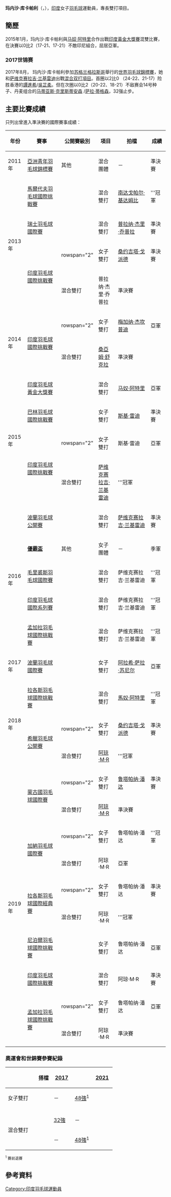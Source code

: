 {{noteTA|G1=Badminton}}
{{Infobox 羽球選手
| playername              = 玛内沙·库卡帕利<br/>{{lang|en|Maneesha Kukkapalli}}
| image                   = 
| size                    = 
| caption                 = 
| birth_name              = 
| date_of_birth           = {{birth_date_and_age|1995|4|29}}
| place_of_birth          = 
| height                  = 
| weight                  = 
| event                   = 女子雙打、混合雙打
| country                  = {{IND}}
| years_started           = 
| handedness              = 
| coach                   = 
| highest_ranking         = 第108位（混雙-[[普拉纳·杰里·乔普拉|乔普拉]]）
| date_of_highest_ranking = 2014年3月27日 <ref name="highest-ranking">[http://bwfcontent.tournamentsoftware.com/ranking/player.aspx?id=8324&player=108518 BWF World Ranking - Ranking of K. Maneesha (56836)]{{en}}</ref>
| current_ranking         = 第157位（女雙-[[梅加纳·杰坎普迪|杰坎普迪]]）<br/>第354位（女雙-[[桑约吉塔·戈派德|戈派德]]）<br/>第179位（混雙-[[马奴·阿特里|马奴·阿特里]]）<br/>第348位（混雙-[[桑亞姆·舒克拉|舒克拉]]）<br/>第419位（混雙-[[普拉纳·杰里·乔普拉|乔普拉]]）<br/>第433位（混雙-[[南达戈帕尔·基达姆比|基达姆比]]）
| date_of_current_ranking = 2015年1月29日 <ref>[http://bwfcontent.tournamentsoftware.com/ranking/category.aspx?id=8324&category=475 BWF World Ranking - BWF世界排名榜 (1/29/2015) - Women's doubles]{{en}}</ref><ref>[http://bwfcontent.tournamentsoftware.com/ranking/category.aspx?id=8324&category=476 BWF World Ranking - BWF世界排名榜 (1/29/2015) - Mixed doubles] {{Wayback|url=http://bwfcontent.tournamentsoftware.com/ranking/category.aspx?id=8324&category=476 |date=20190713173933 }}{{en}}</ref>
| played                  = 1勝–1負（女單）<br/>20勝–17負（女雙）<br/>24勝–17負（女雙）
| titles                  = 
| bwf_profile             = 59A7BB10-CA74-4CD8-AC13-C9BB28107F89
| bwf_id                  = 56836
| updated                 = 2015年1月31日
}}
{{MedalTableTop|width=286px}}
{{MedalSport | 女子[[羽毛球|羽毛球]]}}
{{MedalCountry | {{IND}}}}
{{MedalCompetition | [[尤伯杯|尤伯杯]]}}
{{MedalBronze| [[2016年優霸盃|2016年 崑山]] | [[2016年優霸盃|女子團體]]}}
{{MedalCompetition | [[亞洲青年羽毛球錦標賽|亞洲青年羽毛球錦標賽]]}}
{{MedalBronze| [[2011年亞洲青年羽毛球錦標賽|2011年 勒克瑙]] | 混合團體 }}
{{MedalBottom}}
'''玛内沙·库卡帕利'''（{{lang|en|Maneesha Kukkapalli}}，{{bd|1995年|4月29日}}），[[印度|印度]]女子[[羽毛球|羽毛球]]運動員，專長雙打項目。

==簡歷==
2015年1月，玛内沙·库卡帕利與[[马奴·阿特里|马奴·阿特里]]合作出戰[[2015年印度羽毛球黃金大獎賽|印度黃金大獎賽]]混雙比賽，在決賽以0比2（17-21、17-21）不敵印尼組合，屈居亞軍。

===2017世锦赛===
2017年8月，  玛内沙·库卡帕利參加[[苏格兰|苏格兰]][[格拉斯哥|格拉斯哥]]舉行的[[2017年世界羽毛球錦標賽|世界羽毛球錦標賽]]，她和[[萨维克赛拉吉·兰基雷迪|萨维克赛拉吉·兰基雷迪]]出戰[[2017年世界羽毛球錦標賽混合双打項目|混合双打項目]]。首圈以2比0 （24-22、21-17）险胜香港的[[譚進希|譚進希]]/[[吳芷柔|吳芷柔]]。但在次圈以0比2（20-22、18-21）不敌赛会14号种子、丹麦组合的[[马蒂亚斯·克里斯蒂安森|马蒂亚斯·克里斯蒂安森]] /[[萨拉·蒂格森|萨拉·蒂格森]]，32强止步。

==主要比賽成績==
只列出曾進入準決賽的國際賽事成績：
{| class=wikitable style="text-align:center; font-size:small;" 
!width="50"|年份
!width="180"|賽事
!width="80"|公開賽級別
!width="60"|項目
!width="150"|拍檔
!width="50"|成績
|-
!rowspan="1"|2011年
|[[2011年亞洲青年羽毛球錦標賽|亞洲青年羽毛球錦標賽]]
|其他
|混合團體
|－
|bgcolor="#b8860b"|準決賽
|-
!rowspan="4"|2013年
|[[2013年馬爾代夫羽毛球國際挑戰賽|馬爾代夫羽毛球國際挑戰賽]]
|{{BWFIC}}
|混合雙打
|[[南达戈帕尔·基达姆比|南达戈帕尔·基达姆比]]
|bgcolor="gold"|'''冠軍
|-
|[[2013年瑞士羽毛球國際賽|瑞士羽毛球國際賽]]
|{{BWFIC}}
|混合雙打
|[[普拉纳·杰里·乔普拉|普拉纳·杰里·乔普拉]]
|bgcolor="#b8860b"|準決賽
|-
|rowspan="2"|[[2013年印度羽毛球國際挑戰賽|印度羽毛球國際挑戰賽]]
|rowspan="2" {{BWFIC}}
|女子雙打
|[[桑约吉塔·戈派德|桑约吉塔·戈派德]]
|bgcolor="#b8860b"|準決賽
|-
|混合雙打
|普拉纳·杰里·乔普拉
|bgcolor="#b8860b"|準決賽
|-
!rowspan="2"|2014年
|rowspan="2"|[[2014年印度羽毛球國際挑戰賽|印度羽毛球國際挑戰賽]]
|rowspan="2" {{BWFIC}}
|女子雙打
|[[梅加纳·杰坎普迪|梅加纳·杰坎普迪]]
|bgcolor="silver"|亞軍
|-
|混合雙打
|[[桑亞姆·舒克拉|桑亞姆·舒克拉]]
|bgcolor="#b8860b"|準決賽
|-
!rowspan="4"|2015年
|[[2015年印度羽毛球黃金大獎賽|印度羽毛球黃金大獎賽]]
|{{BWFGPG}}
|混合雙打
|[[马奴·阿特里|马奴·阿特里]]
|bgcolor="silver"|亞軍
|-
|[[2015年巴林羽毛球國際挑戰賽|巴林羽毛球國際挑戰賽]]
|{{BWFIC}}
|女子雙打
|[[斯基·雷迪|斯基·雷迪]]
|bgcolor="#b8860b"|準決賽
|-
|rowspan="2"|[[2015年印度羽毛球國際挑戰賽|印度羽毛球國際挑戰賽]]
|rowspan="2" {{BWFIC}}
|女子雙打
|斯基·雷迪
|bgcolor="silver"|亞軍
|-
|混合雙打
|[[萨维克赛拉吉·兰基雷迪|萨维克赛拉吉·兰基雷迪]]
|bgcolor="gold"|'''冠軍
|-
!rowspan="5"|2016年
|[[2016年波蘭羽毛球公開賽|波蘭羽毛球公開賽]]
|{{BWFIC}}
|混合雙打
|[[萨维克赛拉吉·兰基雷迪|萨维克赛拉吉·兰基雷迪]]
|bgcolor="#b8860b"|準決賽
|-
|'''[[2016年優霸盃|優霸盃]]'''
|其他
|女子團體
|－
|bgcolor="#b8860b"|季軍
|-
|[[2016年毛里裘斯羽毛球國際賽|毛里裘斯羽毛球國際賽]]
|{{BWFIS}}
|混合雙打
|萨维克赛拉吉·兰基雷迪
|bgcolor="gold"|'''冠軍
|-
|[[2016年印度羽毛球國際系列賽|印度羽毛球國際系列賽]]
|{{BWFIS}}
|混合雙打
|萨维克赛拉吉·兰基雷迪
|bgcolor="gold"|'''冠軍
|-
|[[2016年孟加拉羽毛球國際挑戰賽|孟加拉羽毛球國際挑戰賽]]
|{{BWFIC}}
|混合雙打
|萨维克赛拉吉·兰基雷迪
|bgcolor="gold"|'''冠軍
|-
!rowspan="1"|2017年
|[[2017年波蘭羽毛球國際賽|波蘭羽毛球國際賽]]
|{{BWFIS}}
|女子雙打
|[[阿拉希·萨拉·苏尼尔|阿拉希·萨拉·苏尼尔]]
|bgcolor="silver"|亞軍
|-
!rowspan="3"|2018年
|[[2018年拉各斯羽毛球國際挑戰賽|拉各斯羽毛球國際挑戰賽]]
|{{BWFIC}}
|混合雙打
|[[馬奴·阿特里|馬奴·阿特里]]
|bgcolor="gold"|'''冠軍
|-
|rowspan="2"|[[2018年希臘羽毛球公開賽|希臘羽毛球公開賽]]
|rowspan="2" {{BWFIS}}
|女子雙打
|[[桑约吉塔·戈派德|桑约吉塔·戈派德]]
|bgcolor="#b8860b"|準決賽
|-
|混合雙打
|[[阿琼·马塔蒂尔·拉马钱德兰|阿琼·M·R]]
|bgcolor="gold"|'''冠軍
|-
!rowspan="10"|2019年
|rowspan="2"|[[2019年蒙古國羽毛球國際賽|蒙古國羽毛球國際賽]]
|rowspan="2" {{BWFIC}}
|女子雙打
|[[鲁塔帕纳·潘达|鲁塔帕纳·潘达]]
|bgcolor="#b8860b"|準決賽
|-
|混合雙打
|[[阿琼·马塔蒂尔·拉马钱德兰|阿琼·M·R]]
|bgcolor="#b8860b"|準決賽
|-
|rowspan="2"|[[2019年加納羽毛球國際賽|加納羽毛球國際賽]]
|rowspan="2" {{BWFIS}}
|女子雙打
|鲁塔帕纳·潘达
|bgcolor="gold"|'''冠軍
|-
|混合雙打
|阿琼·M·R
|bgcolor="silver"|亞軍
|-
|rowspan="2"|[[2019年拉各斯羽毛球國際經典賽|拉各斯羽毛球國際經典賽]]
|rowspan="2" {{BWFIC}}
|女子雙打
|鲁塔帕纳·潘达
|bgcolor="#b8860b"|準決賽
|-
|混合雙打
|阿琼·M·R
|bgcolor="gold"|'''冠軍
|-
|[[2019年尼泊爾羽毛球國際挑戰賽|尼泊爾羽毛球國際挑戰賽]]
|{{BWFIC}}
|女子雙打
|鲁塔帕纳·潘达
|bgcolor="silver"|亞軍
|-
|[[2019年印度羽毛球國際挑戰賽|印度羽毛球國際挑戰賽]]
|{{BWFIC}}
|混合雙打
|阿琼·M·R
|bgcolor="#b8860b"|準決賽
|-
|rowspan="2"|[[2019年孟加拉羽毛球國際挑戰賽|孟加拉羽毛球國際挑戰賽]]
|rowspan="2" {{BWFIC}}
|女子雙打
|鲁塔帕纳·潘达
|bgcolor="silver"|亞軍
|-
|混合雙打
|阿琼·M·R
|bgcolor="#b8860b"|準決賽
|}
{{BWF賽事級別索引}}

===奧運會和世錦賽參賽紀錄===
{| class=wikitable style="text-align:center; font-size:small;" 
!
!搭檔
!width="50"|[[2017年世界羽毛球錦標賽|2017]]
|rowspan="5"|
!width="50"|[[2021年世界羽毛球錦標賽|2021]]
|-
!width="80"|女子雙打
|align="left"|{{nowrap|[[鲁塔帕纳·潘达|鲁塔帕纳·潘达]]}}
|－
|[[2021年世界羽毛球錦標賽混合雙打項目|48強]]<sup>1</sup>
|-
|
|-
!width="80" rowspan="2"|混合雙打
|align="left"|{{nowrap|[[萨维克赛拉吉·兰基雷迪|S·兰基雷迪]]}}
|[[2017年世界羽毛球錦標賽混合雙打項目|32強]]
|－
|-
|align="left"|{{nowrap|[[阿琼·马塔蒂尔·拉马钱德兰|A·M·拉马钱德兰]]}}
|－
|[[2021年世界羽毛球錦標賽混合雙打項目|48強]]<sup>1</sup>
|}
<small><sup>1</sup> 賽前退賽</small>

==參考資料==
{{Reflist}}

{{DEFAULTSORT:Kukkapalli, Maneesha}}
[[Category:印度羽毛球運動員|Category:印度羽毛球運動員]]